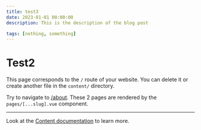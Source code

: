 ```yaml
---
title: test3
date: 2023-01-01 00:00:00
description: This is the description of the blog post

tags: [nothing, something]
---
```


# Test2

This page corresponds to the `/` route of your website. You can delete it or create another file in the `content/` directory.

Try to navigate to [/about](/about). These 2 pages are rendered by the `pages/[...slug].vue` component.

---

Look at the [Content documentation](https://content.nuxtjs.org/) to learn more.
